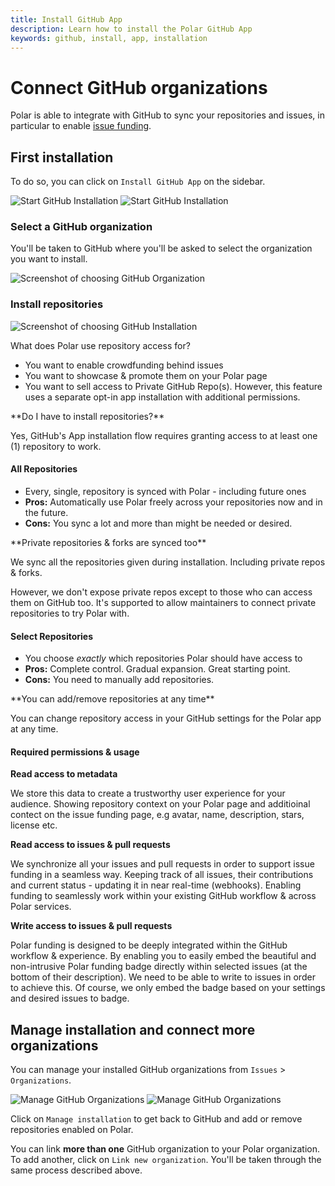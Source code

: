 ```yaml
---
title: Install GitHub App
description: Learn how to install the Polar GitHub App
keywords: github, install, app, installation
---
```



# Connect GitHub organizations

Polar is able to integrate with GitHub to sync your repositories and issues, in particular to enable [issue funding](/docs/issue-funding).

## First installation

To do so, you can click on `Install GitHub App` on the sidebar.

![Start GitHub Installation](install-github.light.png)
![Start GitHub Installation](install-github.dark.png)

### Select a GitHub organization

You'll be taken to GitHub where you'll be asked to select the organization you want to install.

![Screenshot of choosing GitHub Organization](gh-choose-org.png)

### Install repositories

![Screenshot of choosing GitHub Installation](gh-install.png)

What does Polar use repository access for?

- You want to enable crowdfunding behind issues
- You want to showcase & promote them on your Polar page
- You want to sell access to Private GitHub Repo(s). However, this feature uses a separate opt-in app installation with additional permissions.

<BrowserCallout type="NOTE">
**Do I have to install repositories?**

Yes, GitHub's App installation flow requires granting access to at least one (1) repository to work.

</BrowserCallout>

#### All Repositories

- Every, single, repository is synced with Polar - including future ones
- **Pros:** Automatically use Polar freely across your repositories now and in
  the future.
- **Cons:** You sync a lot and more than might be needed or desired.

<BrowserCallout type="NOTE">
**Private repositories & forks are synced too**

We sync all the repositories given during installation. Including private
repos & forks.

However, we don't expose private repos except to those who
can access them on GitHub too. It's supported to allow maintainers to connect
private repositories to try Polar with.

</BrowserCallout>

#### Select Repositories

- You choose _exactly_ which repositories Polar should have access to
- **Pros:** Complete control. Gradual expansion. Great starting point.
- **Cons:** You need to manually add repositories.

<BrowserCallout type="NOTE">
**You can add/remove repositories at any time**

You can change repository access in your GitHub
settings for the Polar app at any time.

</BrowserCallout>

#### Required permissions & usage

**Read access to metadata**

We store this data to create a trustworthy user experience for your audience.
Showing repository context on your Polar page and additioinal contect on the issue funding page,
e.g avatar, name, description, stars, license etc.

**Read access to issues & pull requests**

We synchronize all your issues and pull requests in order to support issue
funding in a seamless way. Keeping track of all issues, their contributions and current status -
updating it in near real-time (webhooks). Enabling funding to seamlessly work
within your existing GitHub workflow & across Polar services.

**Write access to issues & pull requests**

Polar funding is designed to be deeply integrated within the GitHub workflow &
experience. By enabling you to easily embed the beautiful and non-intrusive
Polar funding badge directly within selected issues (at the bottom of their
description). We need to be able to write to issues in order to achieve this. Of
course, we only embed the badge based on your settings and desired issues to
badge.

## Manage installation and connect more organizations

You can manage your installed GitHub organizations from `Issues` > `Organizations`.

![Manage GitHub Organizations](manage-github-organizations.light.png)
![Manage GitHub Organizations](manage-github-organizations.dark.png)

Click on `Manage installation` to get back to GitHub and add or remove repositories enabled on Polar.

You can link **more than one** GitHub organization to your Polar organization. To add another, click on `Link new organization`. You'll be taken through the same process described above.
